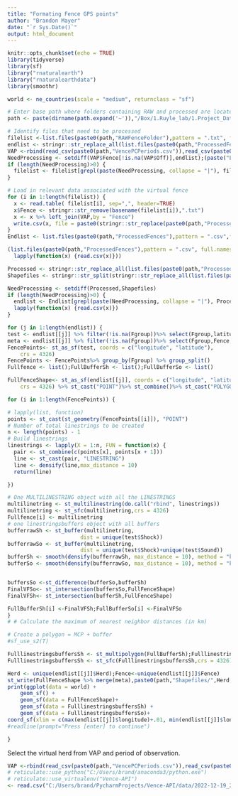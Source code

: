 ```yaml
---
title: "Formating Fence GPS points"
author: "Brandon Mayer"
date: "`r Sys.Date()`"
output: html_document
---
```


```r
knitr::opts_chunk$set(echo = TRUE)
library(tidyverse)
library(sf)
library("rnaturalearth")
library("rnaturalearthdata")
library(smoothr)

world <- ne_countries(scale = "medium", returnclass = "sf")
```

```r
# Enter base path where folders containing RAW and processed are located
path <- paste(dirname(path.expand('~')),"/Box/1.Ruyle_lab/1.Project_Data/Virtual Fencing/", sep="")

# Identify files that need to be processed
filelist <-list.files(paste0(path,"RAWFenceFolder"),pattern = ".txt", full.names = T, all.files = TRUE, recursive = TRUE); filenames <- stringr::str_replace_all(basename(filelist),".txt","")
endlist <- stringr::str_replace_all(list.files(paste0(path,"ProcessedFences"),pattern = ".csv"),".csv","")
VAP <-rbind(read_csv(paste0(path,"VencePCPeriods.csv")),read_csv(paste0(path,"VenceSPPeriods.csv")))
NeedProcessing <- setdiff(VAP$Fence[!is.na(VAP$Off)],endlist);(paste("Listed fences have incomplete `fence off` dates:",VAP$Fence[is.na(VAP$Off)]))
if (length(NeedProcessing)>0) {
  filelist <- filelist[grepl(paste(NeedProcessing, collapse = "|"), filenames)]
}

# Load in relevant data associated with the virtual fence
for (i in 1:length(filelist)) {
  x <- read.table( filelist[i], sep=",", header=TRUE)
  x$Fence <- stringr::str_remove(basename(filelist[i]),".txt")
  x <- x %>% left_join(VAP,by = "Fence")
  write.csv(x, file = paste0(stringr::str_replace(paste0(path,"ProcessedFences/",basename(filelist[i])),".txt",".csv")),row.names = F)
}
Endlist <- list.files(paste0(path,"ProcessedFences"),pattern = ".csv",full.names = T)

(list.files(paste0(path,"ProcessedFences"),pattern = ".csv", full.names = T, all.files = TRUE, recursive = TRUE) %>%
  lapply(function(x) {read.csv(x)}))
```

```r
Processed <- stringr::str_replace_all(list.files(paste0(path,"ProcessedFences"),pattern = ".csv", full.names = F, all.files = TRUE, recursive = TRUE),".csv","")
Shapefiles <- stringr::str_split(stringr::str_replace_all(list.files(paste0(path,"Shapefiles"),pattern = ".shp", full.names = F, all.files = TRUE, recursive = TRUE),".shp",""), "_") %>% sapply(., "[[", 2) %>% unique()

NeedProcessing <- setdiff(Processed,Shapefiles)
if (length(NeedProcessing)>0) {
  endlist <- Endlist[grepl(paste(NeedProcessing, collapse = "|"), Processed)]%>%
  lapply(function(x) {read.csv(x)})
}

for (j in 1:length(endlist)) {
test <- endlist[[j]] %>% filter(!is.na(Fgroup))%>% select(Fgroup,latitude, longitude, Shock, Sound) %>% group_by(Fgroup)%>% mutate(points = seq(1:length(latitude)))
meta <- endlist[[j]] %>% filter(!is.na(Fgroup))%>% select(Fgroup,Fence, Herd, On, Off) %>% group_by(Fence, Herd, On, Off) %>% summarise()
FencePoints<- st_as_sf(test, coords = c("longitude", "latitude"), 
    crs = 4326)
FencePoints <- FencePoints%>% group_by(Fgroup) %>% group_split()
Fullfence <- list();FullBufferSh <- list();FullBufferSo <- list()

FullFenceShape<- st_as_sf(endlist[[j]], coords = c("longitude", "latitude"),
    crs = 4326) %>% st_cast("POINT")%>% st_combine()%>% st_cast("POLYGON")

for (i in 1:length(FencePoints)) {

# lapply(list, function)
points <- st_cast(st_geometry(FencePoints[[i]]), "POINT") 
# Number of total linestrings to be created
n <- length(points) - 1
# Build linestrings
linestrings <- lapply(X = 1:n, FUN = function(x) {
  pair <- st_combine(c(points[x], points[x + 1]))
  line <- st_cast(pair, "LINESTRING")
  line <- densify(line,max_distance = 10)
  return(line)

})

# One MULTILINESTRING object with all the LINESTRINGS
multilinetring <- st_multilinestring(do.call("rbind", linestrings))
multilinetring <- st_sfc(multilinetring,crs = 4326)
Fullfence[i] <- multilinetring
# one linestringsbuffers object with all buffers
bufferrawSh <- st_buffer(multilinetring,
                       dist = unique(test$Shock))
bufferrawSo <- st_buffer(multilinetring,
                       dist = unique(test$Shock)+unique(test$Sound))
bufferSh <- smooth(densify(bufferrawSh, max_distance = 10), method = "ksmooth", smoothness = 18,)
bufferSo <- smooth(densify(bufferrawSo, max_distance = 10), method = "ksmooth", smoothness = 18,)


buffersSo <-st_difference(bufferSo,bufferSh)
FinalVFSo<- st_intersection(buffersSo,FullFenceShape)
FinalVFSh<- st_intersection(bufferSh,FullFenceShape)

FullBufferSh[i] <-FinalVFSh;FullBufferSo[i] <-FinalVFSo
}
# # Calculate the maximum of nearest neighbor distances (in km)

# Create a polygon = MCP + buffer
#sf_use_s2(T)

FulllinestringsbuffersSh <- st_multipolygon(FullBufferSh);FulllinestringsbuffersSo <- st_multipolygon(FullBufferSo)
FulllinestringsbuffersSh <- st_sfc(FulllinestringsbuffersSh,crs = 4326);FulllinestringsbuffersSo <- st_sfc(FulllinestringsbuffersSo,crs = 4326)

Herd <- unique(endlist[[j]]$Herd);Fence<-unique(endlist[[j]]$Fence)
st_write(FullFenceShape %>% merge(meta),paste0(path,"Shapefiles/",Herd,",",Fence,",FF.shp"));st_write(FulllinestringsbuffersSo %>% merge(meta),paste0(path,"Shapefiles/",Herd,",",Fence,",Sound.shp"));st_write(FulllinestringsbuffersSh %>% merge(meta),paste0(path,"Shapefiles/",Herd,",",Fence,",Shock.shp"))
print(ggplot(data = world) +
    geom_sf() +
    geom_sf(data = FullFenceShape)+
    geom_sf(data = FulllinestringsbuffersSh) +
    geom_sf(data = FulllinestringsbuffersSo)+
coord_sf(xlim = c(max(endlist[[j]]$longitude)+.01, min(endlist[[j]]$longitude)-.01), ylim = c(min(endlist[[j]]$latitude)-.01, max(endlist[[j]]$latitude)+.01), expand = FALSE))
#readline(prompt="Press [enter] to continue")

}


```
Select the virtual herd from VAP and period of observation.  
```r
VAP <-rbind(read_csv(paste0(path,"VencePCPeriods.csv")),read_csv(paste0(path,"VenceSPPeriods.csv")))
# reticulate::use_python("C:/Users/brand/anaconda3/python.exe")
# reticulate::use_virtualenv("Vence-API")
<- read.csv("C:/Users/brand/PycharmProjects/Vence-API/data/2022-12-19_2022-12-21_Vence-message-data.csv")

```

